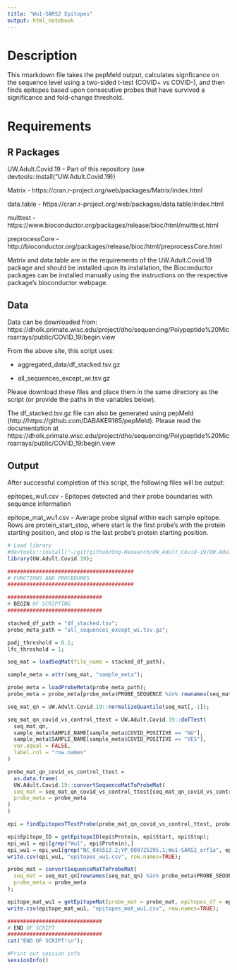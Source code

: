 ```yaml
---
title: "Wu1-SARS2 Epitopes"
output: html_notebook
---
```


# Description

This rmarkdown file takes the pepMeld output, calculates signficance on the sequence level using
a two-sided t-test (COVID+ vs COVID-), and then finds epitopes based upon consecutive probes that have survived a significance and fold-change threshold.

# Requirements

## R Packages
UW.Adult.Covid.19 - Part of this repository (use devtools::install("UW.Adult.Covid.19))

Matrix - https://cran.r-project.org/web/packages/Matrix/index.html

data.table - https://cran.r-project.org/web/packages/data.table/index.html

multtest - https://www.bioconductor.org/packages/release/bioc/html/multtest.html

preprocessCore - http://bioconductor.org/packages/release/bioc/html/preprocessCore.html

Matrix and data.table are in the requirements of the UW.Adult.Covid.19 package and should be installed upon its installation, the Bioconductor packages can be installed manually using the instructions on the respective package's bioconductor webpage.

## Data

Data can be downloaded from: https://dholk.primate.wisc.edu/project/dho/sequencing/Polypeptide%20Microarrays/public/COVID_19/begin.view

From the above site, this script uses:

- aggregated_data/df_stacked.tsv.gz

- all_sequences_except_wi.tsv.gz

Please download these files and place them in the same directory as the script (or provide the paths in the variables below).

The df_stacked.tsv.gz file can also be generated using pepMeld (http://https://github.com/DABAKER165/pepMeld).  Please read the documentation at https://dholk.primate.wisc.edu/project/dho/sequencing/Polypeptide%20Microarrays/public/COVID_19/begin.view


## Output

After successful completion of this script, the following files will be output:

epitopes_wu1.csv - Epitopes detected and their probe boundaries with sequence information

epitope_mat_wu1.csv - Average probe signal within each sample epitope.  Rows are protein_start_stop, where start is the first probe's with the protein starting position, and stop is the last probe's protein starting position.


```r

# Load library
#devtools::install("~/git/github/Ong-Research/UW_Adult_Covid-19/UW.Adult.Covid.19")
library(UW.Adult.Covid.19);

```

```r
########################################
# FUNCTIONS AND PROCEDURES
########################################

```
``` r
##############################
# BEGIN OF SCRIPTING
##############################
```
```r
stacked_df_path = "df_stacked.tsv";
probe_meta_path = "all_sequences_except_wi.tsv.gz";

padj_threshold = 0.1;
lfc_threshold = 1;
```
```r
seq_mat = loadSeqMat(file_name = stacked_df_path);
```
```r
sample_meta = attr(seq_mat, "sample_meta");
```
```r
probe_meta = loadProbeMeta(probe_meta_path);
probe_meta = probe_meta[probe_meta$PROBE_SEQUENCE %in% rownames(seq_mat),];
```
```r
seq_mat_qn = UW.Adult.Covid.19::normalizeQuantile(seq_mat[,-1]);
```
```r
seq_mat_qn_covid_vs_control_ttest = UW.Adult.Covid.19::doTTest(
  seq_mat_qn,
  sample_meta$SAMPLE_NAME[sample_meta$COVID_POSITIVE == "NO"],
  sample_meta$SAMPLE_NAME[sample_meta$COVID_POSITIVE == "YES"],
  var.equal = FALSE,
  label.col = "row.names"
)
```
```r

probe_mat_qn_covid_vs_control_ttest = 
  as.data.frame(
  UW.Adult.Covid.19::convertSequenceMatToProbeMat(
  seq_mat = seq_mat_qn_covid_vs_control_ttest[seq_mat_qn_covid_vs_control_ttest$ID %in% probe_meta$PROBE_SEQUENCE,-1],
  probe_meta = probe_meta
)
)

```
```r
epi = findEpitopesTTestProbe(probe_mat_qn_covid_vs_control_ttest, probe_meta, lfc.threshold = lfc_threshold, pvalue.threshold = padj_threshold);
```

```r
epi$Epitope_ID = getEpitopeID(epi$Protein, epi$Start, epi$Stop);
epi_wu1 = epi[grep("Wu1", epi$Protein),]
epi_wu1 = epi_wu1[grep("NC_045512.2;YP_009725295.1;Wu1-SARS2_orf1a", epi_wu1$Protein, invert=TRUE),];
write.csv(epi_wu1, "epitopes_wu1.csv", row.names=TRUE);
```

```r
probe_mat = convertSequenceMatToProbeMat(
  seq_mat = seq_mat_qn[rownames(seq_mat_qn) %in% probe_meta$PROBE_SEQUENCE,],
  probe_meta = probe_meta
);

```
```r
epitope_mat_wu1 = getEpitopeMat(probe_mat = probe_mat, epitopes_df = epi_wu1);
write.csv(epitope_mat_wu1, "epitopes_mat_wu1.csv", row.names=TRUE);

```

```r
##############################
# END OF SCRIPT
##############################
cat("END OF SCRIPT!\n");
```

```r
#Print out session info
sessionInfo()
```

